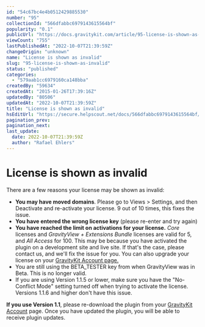 ```yaml
---
id: "54c67bc4e4b0512429885530"
number: "95"
collectionId: "566dfabbc6979143615564bf"
popularity: "0.1"
publicUrl: "https://docs.gravitykit.com/article/95-license-is-shown-as-invalid"
viewCount: "755"
lastPublishedAt: "2022-10-07T21:39:59Z"
changeOrigin: "unknown"
name: "License is shown as invalid"
slug: "95-license-is-shown-as-invalid"
status: "published"
categories: 
  - "579aab1cc6979160ca148bba"
createdBy: "59634"
createdAt: "2015-01-26T17:39:16Z"
updatedBy: "80506"
updatedAt: "2022-10-07T21:39:59Z"
title: "License is shown as invalid"
hsEditUrl: "https://secure.helpscout.net/docs/566dfabbc6979143615564bf/article/54c67bc4e4b0512429885530"
pagination_prev: 
pagination_next: 
last_update:
  date: 2022-10-07T21:39:59Z
  author: "Rafael Ehlers"
---
```


# License is shown as invalid

There are a few reasons your license may be shown as invalid:

- **You may have moved domains**. Please go to Views &gt; Settings, and then Deactivate and re-activate your license. 9 out of 10 times, this fixes the issue.
- **You have entered the wrong license key** (please re-enter and try again)
- **You have reached the limit on activations for your license.** *Core* licenses and *GravityView + Extensions Bundle* licenses are valid for 5, and *All Access* for 100. This may be because you have activated the plugin on a development site and live site. If that's the case, please contact us, and we'll fix the issue for you. You can also upgrade your license on your [GravityKit Account page.](https://www.gravitykit.com/account/)
- You are still using the BETA\_TESTER key from when GravityView was in Beta. This is no longer valid.
- If you are using Version 1.1.5 or lower, make sure you have the "No-Conflict Mode" setting turned off when trying to activate the license. Versions 1.1.6 and higher don't have this issue.

**If you use Version 1.1**, please re-download the plugin from your [GravityKit Account](https://www.gravitykit.com/account/) page. Once you have updated the plugin, you will be able to receive plugin updates.